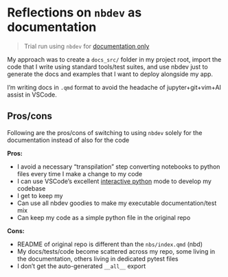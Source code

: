 # Reflections on `nbdev` as documentation

> Trial run using `nbdev` for [documentation only](https://nbdev.fast.ai/tutorials/docs_only.html)

My approach was to create a `docs_src/` folder in my project root, import the code that I write using standard tools/test suites, and use nbdev just to generate the docs and examples that I want to deploy alongside my app.

I'm writing docs in `.qmd` format to avoid the headache of jupyter+git+vim+AI assist in VSCode.

## Pros/cons

Following are the pros/cons of switching to using `nbdev` solely for the documentation instead of also for the code

**Pros:**

+ I avoid a necessary "transpilation" step converting notebooks to python files every time I make a change to my code
+ I can use VSCode's excellent [interactive python](https://code.visualstudio.com/docs/python/jupyter-support-py) mode to develop my codebase
+ I get to keep my 
+ Can use all nbdev goodies to make my executable documentation/test mix
+ Can keep my code as a simple python file in the original repo

**Cons:**

- README of original repo is different than the `nbs/index.qmd` (nbd)
- My docs/tests/code become scattered across my repo, some living in the documentation, others living in dedicated pytest files
- I don't get the auto-generated `__all__` export